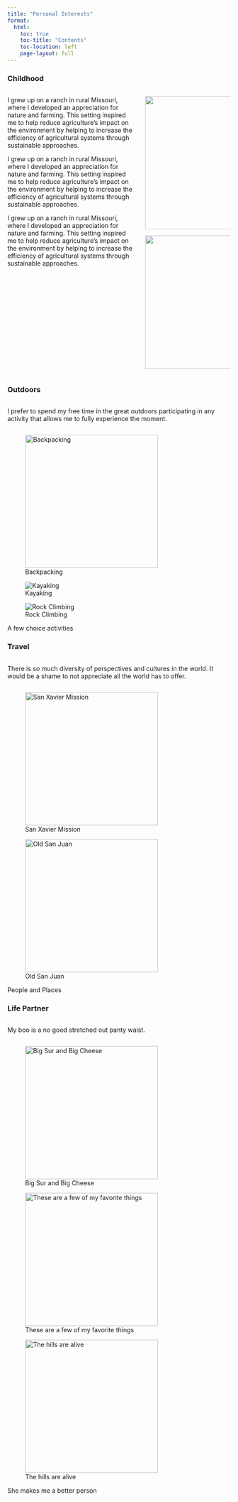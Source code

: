 ```yaml
---
title: "Personal Interests"
format:
  html:
    toc: true
    toc-title: "Contents"
    toc-location: left
    page-layout: full
---
```



### Childhood 


::: columns
::: {.column width="60%"}
I grew up on a ranch in rural Missouri, where I developed an appreciation for nature and farming. This setting inspired me to help reduce agriculture's impact on the environment by helping to increase the efficiency of agricultural systems through sustainable approaches.

I grew up on a ranch in rural Missouri, where I developed an appreciation for nature and farming. This setting inspired me to help reduce agriculture's impact on the environment by helping to increase the efficiency of agricultural systems through sustainable approaches.

I grew up on a ranch in rural Missouri, where I developed an appreciation for nature and farming. This setting inspired me to help reduce agriculture's impact on the environment by helping to increase the efficiency of agricultural systems through sustainable approaches.

:::


::: {.column width="40%"}
![](img/farm.jpeg){height="300px"}

![](img/cow.jpeg){height="300px" fig-align="right"}
:::
:::

### Outdoors

::: columns
::: {.column width="100%"}
I prefer to spend my free time in the great outdoors participating in any activity that allows me to fully experience the moment.
:::


:::
::: {#fig-outdoors layout-ncol=3}

![Backpacking](img/backpack.jpeg){height="300px"}

![Kayaking](img/river.jpeg)

![Rock Climbing](img/rock.jpeg)

A few choice activities
:::



### Travel


::: columns
::: {.column width="100%"}
There is so much diversity of perspectives and cultures in the world. It would be a shame to not appreciate all the world has to offer.
:::

:::
::: {#fig-outdoors layout-ncol=2}

![San Xavier Mission](img/mission.jpeg){height="300px"}

![Old San Juan](img/street.jpeg){height="300px"}

People and Places
:::


### Life Partner

::: columns
::: {.column width="100%"}
My boo is a no good stretched out panty waist.
:::


:::
::: {#fig-outdoors layout-ncol=3}

![Big Sur and Big Cheese](img/beach.jpeg){height="300px"}

![These are a few of my favorite things](img/seakayak.jpeg){height="300px"}

![The hills are alive](img/montana.jpeg){height="300px"}

She makes me a better person
:::

